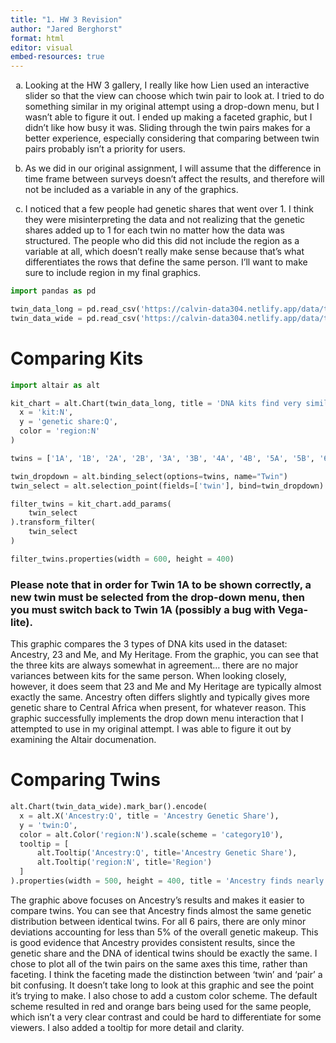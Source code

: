 ```yaml
---
title: "1. HW 3 Revision"
author: "Jared Berghorst"
format: html
editor: visual
embed-resources: true
---
```


a. Looking at the HW 3 gallery, I really like how Lien used an interactive slider so that the view can choose which twin pair to look at. I tried to do something similar in my original attempt using a drop-down menu, but I wasn't able to figure it out. I ended up making a faceted graphic, but I didn't like how busy it was. Sliding through the twin pairs makes for a better experience, especially considering that comparing between twin pairs probably isn't a priority for users. 

b. As we did in our original assignment, I will assume that the difference in time frame between surveys doesn't affect the results, and therefore will not be included as a variable in any of the graphics.

c. I noticed that a few people had genetic shares that went over 1. I think they were misinterpreting the data and not realizing that the genetic shares added up to 1 for each twin no matter how the data was structured. The people who did this did not include the region as a variable at all, which doesn't really make sense because that's what differentiates the rows that define the same person. I'll want to make sure to include region in my final graphics.

```python
import pandas as pd

twin_data_long = pd.read_csv('https://calvin-data304.netlify.app/data/twins-genetics-long.csv')
twin_data_wide = pd.read_csv('https://calvin-data304.netlify.app/data/twins-genetics-wide.csv')
```

# Comparing Kits

```python
import altair as alt

kit_chart = alt.Chart(twin_data_long, title = 'DNA kits find very similar results among participants, with Ancestry occasionally differing slightly from 23+Me and My Heritage' ).mark_bar().encode(
  x = 'kit:N',
  y = 'genetic share:Q',
  color = 'region:N'
)

twins = ['1A', '1B', '2A', '2B', '3A', '3B', '4A', '4B', '5A', '5B', '6A', '6B']

twin_dropdown = alt.binding_select(options=twins, name="Twin")
twin_select = alt.selection_point(fields=['twin'], bind=twin_dropdown)

filter_twins = kit_chart.add_params(
    twin_select
).transform_filter(
    twin_select
)

filter_twins.properties(width = 600, height = 400)
```

### Please note that in order for Twin 1A to be shown correctly, a new twin must be selected from the drop-down menu, then you must switch back to Twin 1A (possibly a bug with Vega-lite).

This graphic compares the 3 types of DNA kits used in the dataset: Ancestry, 23 and Me, and My Heritage. From the graphic, you can see that the three kits are always somewhat in agreement... there are no major variances between kits for the same person. When looking closely, however, it does seem that 23 and Me and My Heritage are typically almost exactly the same. Ancestry often differs slightly and typically gives more genetic share to Central Africa when present, for whatever reason. This graphic successfully implements the drop down menu interaction that I attempted to use in my original attempt. I was able to figure it out by examining the Altair documenation.

# Comparing Twins

```python
alt.Chart(twin_data_wide).mark_bar().encode(
  x = alt.X('Ancestry:Q', title = 'Ancestry Genetic Share'),
  y = 'twin:O',
  color = alt.Color('region:N').scale(scheme = 'category10'),
  tooltip = [
      alt.Tooltip('Ancestry:Q', title='Ancestry Genetic Share'),
      alt.Tooltip('region:N', title='Region')
  ]
).properties(width = 500, height = 400, title = 'Ancestry finds nearly identical genetic shares between identical twins')
```

The graphic above focuses on Ancestry's results and makes it easier to compare twins. You can see that Ancestry finds almost the same genetic distribution between identical twins. For all 6 pairs, there are only minor deviations accounting for less than 5% of the overall genetic makeup. This is good evidence that Ancestry provides consistent results, since the genetic share and the DNA of identical twins should be exactly the same. I chose to plot all of the twin pairs on the same axes this time, rather than faceting. I think the faceting made the distinction between 'twin' and 'pair' a bit confusing. It doesn't take long to look at this graphic and see the point it's trying to make. I also chose to add a custom color scheme. The default scheme resulted in red and orange bars being used for the same people, which isn't a very clear contrast and could be hard to differentiate for some viewers. I also added a tooltip for more detail and clarity.




